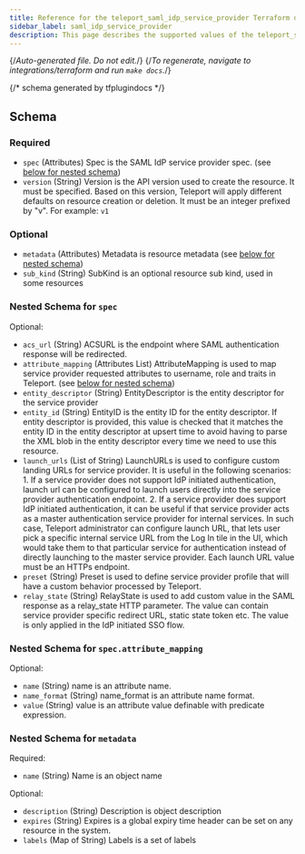 ```yaml
---
title: Reference for the teleport_saml_idp_service_provider Terraform data-source
sidebar_label: saml_idp_service_provider
description: This page describes the supported values of the teleport_saml_idp_service_provider data-source of the Teleport Terraform provider.
---
```


{/*Auto-generated file. Do not edit.*/}
{/*To regenerate, navigate to integrations/terraform and run `make docs`.*/}





{/*  schema generated by tfplugindocs */}
## Schema

### Required

- `spec` (Attributes) Spec is the SAML IdP service provider spec. (see [below for nested schema](#nested-schema-for-spec))
- `version` (String) Version is the API version used to create the resource. It must be specified. Based on this version, Teleport will apply different defaults on resource creation or deletion. It must be an integer prefixed by "v". For example: `v1`

### Optional

- `metadata` (Attributes) Metadata is resource metadata (see [below for nested schema](#nested-schema-for-metadata))
- `sub_kind` (String) SubKind is an optional resource sub kind, used in some resources

### Nested Schema for `spec`

Optional:

- `acs_url` (String) ACSURL is the endpoint where SAML authentication response will be redirected.
- `attribute_mapping` (Attributes List) AttributeMapping is used to map service provider requested attributes to username, role and traits in Teleport. (see [below for nested schema](#nested-schema-for-specattribute_mapping))
- `entity_descriptor` (String) EntityDescriptor is the entity descriptor for the service provider
- `entity_id` (String) EntityID is the entity ID for the entity descriptor. If entity descriptor is provided, this value is checked that it matches the entity ID in the entity descriptor at upsert time to avoid having to parse the XML blob in the entity descriptor every time we need to use this resource.
- `launch_urls` (List of String) LaunchURLs is used to configure custom landing URLs for service provider. It is useful in the following scenarios: 1. If a service provider does not support IdP initiated authentication, launch url can be configured to launch users directly into the service provider authentication endpoint. 2. If a service provider does support IdP initiated authentication, it can be useful if that service provider acts as a master authentication service provider for internal services. In such case, Teleport administrator can configure launch URL, that lets user pick a specific internal service URL from the Log In tile in the UI, which would take them to that particular service for authentication instead of directly launching to the master service provider. Each launch URL value must be an HTTPs endpoint.
- `preset` (String) Preset is used to define service provider profile that will have a custom behavior processed by Teleport.
- `relay_state` (String) RelayState is used to add custom value in the SAML response as a relay_state HTTP parameter. The value can contain service provider specific redirect URL, static state token etc. The value is only applied in the IdP initiated SSO flow.

### Nested Schema for `spec.attribute_mapping`

Optional:

- `name` (String) name is an attribute name.
- `name_format` (String) name_format is an attribute name format.
- `value` (String) value is an attribute value definable with predicate expression.



### Nested Schema for `metadata`

Required:

- `name` (String) Name is an object name

Optional:

- `description` (String) Description is object description
- `expires` (String) Expires is a global expiry time header can be set on any resource in the system.
- `labels` (Map of String) Labels is a set of labels


